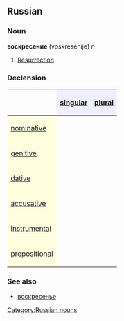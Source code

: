 ==Russian==
[[Category:Russian nouns]]
===Noun===
'''воскресение''' (voskresénije) ''n''

#[[Resurrection]]

===Declension===
{| border="1" cellpadding="4" cellspacing="0"
!
! style="background-color: #EFEFFF" align="center"|[[singular]]
! style="background-color: #EFEFFF" align="center"|[[plural]]
|-
! style="background-color: #FFFFE0" align="left"|[[nominative case|nominative]]
| align="center"|{{RUchar|воскресе́ние}}
| align="center"|{{RUchar|воскресе́ния}}
|-
! style="background-color: #FFFFE0" align="left"|[[genitive case|genitive]]
| align="center"|{{RUchar|воскресе́ния}}
| align="center"|{{RUchar|воскресе́ний}}
|-
! style="background-color: #FFFFE0" align="left"|[[dative case|dative]]
| align="center"|{{RUchar|воскресе́нию}}
| align="center"|{{RUchar|воскресе́ниям}}
|-
! style="background-color: #FFFFE0" align="left"|[[accusative case|accusative]]
| align="center"|{{RUchar|воскресе́ние}}
| align="center"|{{RUchar|воскресе́ния}}
|-
! style="background-color: #FFFFE0" align="left"|[[instrumental case|instrumental]]
| align="center"|{{RUchar|воскресе́нием}}
| align="center"|{{RUchar|воскресе́ниями}}
|-
! style="background-color: #FFFFE0" align="left"|[[prepositional case|prepositional]]
| align="center"|{{RUchar|о воскресе́нии}}
| align="center"|{{RUchar|о воскресе́ниях}}
|}

===See also===
*[[воскресенье]]
